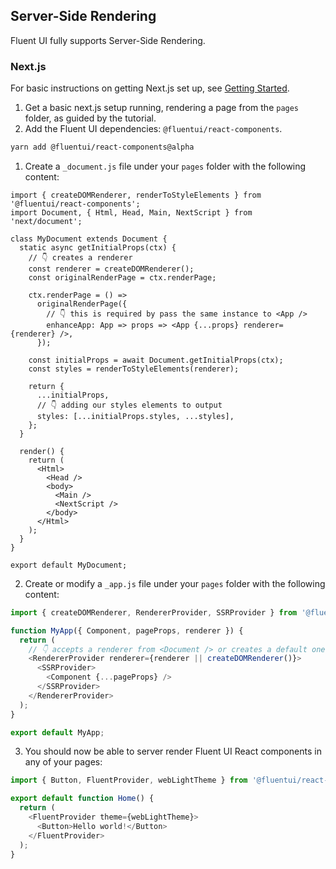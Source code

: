 
<Meta title="Concepts/Developer/Server-Side Rendering" />

## Server-Side Rendering

Fluent UI fully supports Server-Side Rendering.

### Next.js

For basic instructions on getting Next.js set up, see [Getting Started](https://nextjs.org/docs/getting-started).

1. Get a basic next.js setup running, rendering a page from the `pages` folder, as guided by the tutorial.
2. Add the Fluent UI dependencies: `@fluentui/react-components`.

```sh
yarn add @fluentui/react-components@alpha
```

1. Create a `_document.js` file under your `pages` folder with the following content:

```tsx
import { createDOMRenderer, renderToStyleElements } from '@fluentui/react-components';
import Document, { Html, Head, Main, NextScript } from 'next/document';

class MyDocument extends Document {
  static async getInitialProps(ctx) {
    // 👇 creates a renderer
    const renderer = createDOMRenderer();
    const originalRenderPage = ctx.renderPage;

    ctx.renderPage = () =>
      originalRenderPage({
        // 👇 this is required by pass the same instance to <App />
        enhanceApp: App => props => <App {...props} renderer={renderer} />,
      });

    const initialProps = await Document.getInitialProps(ctx);
    const styles = renderToStyleElements(renderer);

    return {
      ...initialProps,
      // 👇 adding our styles elements to output
      styles: [...initialProps.styles, ...styles],
    };
  }

  render() {
    return (
      <Html>
        <Head />
        <body>
          <Main />
          <NextScript />
        </body>
      </Html>
    );
  }
}

export default MyDocument;
```

2. Create or modify a `_app.js` file under your `pages` folder with the following content:

```js
import { createDOMRenderer, RendererProvider, SSRProvider } from '@fluentui/react-components';

function MyApp({ Component, pageProps, renderer }) {
  return (
    // 👇 accepts a renderer from <Document /> or creates a default one
    <RendererProvider renderer={renderer || createDOMRenderer()}>
      <SSRProvider>
        <Component {...pageProps} />
      </SSRProvider>
    </RendererProvider>
  );
}

export default MyApp;
```

3. You should now be able to server render Fluent UI React components in any of your pages:

```js
import { Button, FluentProvider, webLightTheme } from '@fluentui/react-components';

export default function Home() {
  return (
    <FluentProvider theme={webLightTheme}>
      <Button>Hello world!</Button>
    </FluentProvider>
  );
}
```
